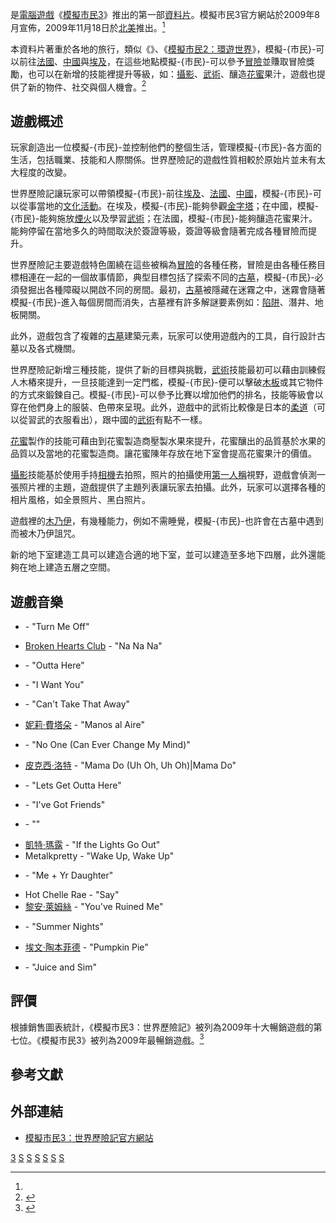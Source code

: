 {{noteTA
|G1=Games
|G2=Sim
}}
{{Infobox VG
|title=模擬市民3：世界歷險記
|english = The Sims 3: World Adventures
| image = File:The Sims 3 EP1 Cover Art.jpg
|developer= [[Maxis|Maxis Redwood Shores]]
|publisher= [[美商藝電|EA Play]]
| series = 《[[模拟人生系列|模擬市民]]》
| composer = [[史蒂夫·贾布隆斯基|史蒂夫·贾布隆斯基]]<ref>{{cite web|url=http://pc.ign.com/articles/923/923112p1.html|title=The Sims Label Announces Steve Jablonsky as Mastermind Behind the Creative Sound of Sims 3|date=2008-10-23|publisher=IGN|accessdate=2008-10-24|archive-date=2008-10-30|archive-url=https://web.archive.org/web/20081030023222/http://pc.ign.com/articles/923/923112p1.html|dead-url=no}}</ref>
|released= {{vgrelease|NA|<!-- Some people were able to obtain it the day prior to the release. --><!-- per ref Article dated Nov 17..."hits shelves nationwide tomorrow" Tomorrow of Nov 17 = Nov 18 -->2009年11月18日<ref name="North American Release date">{{cite press release| publisher =IGN| date =November 17, 2009| title =Go Behind The Scenes With Hot Artists Recording Simlish For The Sims 3 World Adventures| url =http://au.pc.ign.com/articles/104/1046083p1.html| quote ='hits shelves nationwide tomorrow'| access-date =2010-04-17| archive-date =2011-08-12| archive-url =https://web.archive.org/web/20110812002140/http://au.pc.ign.com/articles/104/1046083p1.html| dead-url =no}}</ref>|EU|2009年11月20日<ref>{{cite web |url=http://www.eagames.co.uk/game/the-sims-3-world-adventures |title=存档副本 |accessdate=2009-11-01 |deadurl=yes |archiveurl=https://web.archive.org/web/20091013050112/http://www.eagames.co.uk/game/the-sims-3-world-adventures |archivedate=2009-10-13 }}</ref>}}
|genre= [[人生模擬遊戲|人生模擬]]
|modes= [[單人遊戲|單人遊戲]]
|platforms= [[Microsoft_Windows|Microsoft Windows]]、[[Mac_OS_X|Mac OS X]]、[[iOS|iOS]]、[[Java_ME|Java ME]]
}}

{{Vgname|模擬市民3：世界歷險記|en=The Sims 3: World Adventures|aka-cn=模拟人生3：世界探险}}是[[電腦遊戲|電腦遊戲]]《[[模擬市民3|模擬市民3]]》推出的第一部[[資料片|資料片]]。模擬市民3官方網站於2009年8月宣佈，2009年11月18日於[[北美|北美]]推出。<ref name="North American Release date"/>

本資料片著重於各地的旅行，類似《{{link-en|模擬市民：歡樂假期|Expansion_packs_for_The_Sims#Vacation}}》、《[[模擬市民2：環遊世界|模擬市民2：環遊世界]]》，模擬-{市民}-可以前往[[法國|法國]]、[[中國|中國]]與[[埃及|埃及]]，在這些地點模擬-{市民}-可以參予[[冒險|冒險]]並賺取冒險獎勵，也可以在新增的技能裡提升等級，如：[[攝影|攝影]]、[[武術|武術]]、釀造[[花蜜|花蜜]]果汁，遊戲也提供了新的物件、社交與個人機會。<ref name="Manual">{{cite book|title=The Sims 3: World Adventures (manual)| publisher=Electronic Arts| year=2009}}</ref>

== 遊戲概述 ==
玩家創造出一位模擬-{市民}-並控制他們的整個生活，管理模擬-{市民}-各方面的生活，包括職業、技能和人際關係。世界歷險記的遊戲性質相較於原始片並未有太大程度的改變。

世界歷險記讓玩家可以帶領模擬-{市民}-前往[[埃及|埃及]]、[[法國|法國]]、[[中國|中國]]，模擬-{市民}-可以從事當地的[[文化运动|文化活動]]。在埃及，模擬-{市民}-能夠參觀[[金字塔|金字塔]]；在中國，模擬-{市民}-能夠施放[[煙火|煙火]]以及學習[[武術|武術]]；在法國，模擬-{市民}-能夠釀造花蜜果汁。能夠停留在當地多久的時間取決於簽證等級，簽證等級會隨著完成各種冒險而提升。

世界歷險記主要遊戲特色圍繞在這些被稱為[[冒險|冒險]]的各種任務，冒險是由各種任務目標相連在一起的一個故事情節，典型目標包括了探索不同的[[古墓|古墓]]，模擬-{市民}-必須發掘出各種障礙以開啟不同的房間。最初，[[古墓|古墓]]被隱藏在迷霧之中，迷霧會隨著模擬-{市民}-進入每個房間而消失，古墓裡有許多解謎要素例如：[[陷阱|陷阱]]、潛井、地板開關。

此外，遊戲包含了複雜的[[古墓|古墓]]建築元素，玩家可以使用遊戲內的工具，自行設計古墓以及各式機關。

世界歷險記新增三種技能，提供了新的目標與挑戰，[[武術|武術]]技能最初可以藉由訓練假人木樁來提升，一旦技能達到一定門檻，模擬-{市民}-便可以擊破[[木板|木板]]或其它物件的方式來鍛鍊自己。模擬-{市民}-可以參予比賽以增加他們的排名，技能等級會以穿在他們身上的服裝、色帶來呈現。此外，遊戲中的武術比較像是日本的[[柔道|柔道]]（可以從習武的衣服看出），跟中國的[[武術|武術]]有點不一樣。

[[花蜜|花蜜]]製作的技能可藉由到花蜜製造商壓製水果來提升，花蜜釀出的品質基於水果的品質以及當地的花蜜製造商。讓花蜜陳年存放在地下室會提高花蜜果汁的價值。

[[攝影|攝影]]技能基於使用手持[[相機|相機]]去拍照，照片的拍攝使用[[第一人稱|第一人稱]]視野，遊戲會偵測一張照片裡的主題，遊戲提供了主題列表讓玩家去拍攝。此外，玩家可以選擇各種的相片風格，如全景照片、黑白照片。

遊戲裡的[[木乃伊|木乃伊]]，有幾種能力，例如不需睡覺，模擬-{市民}-也許會在古墓中遇到而被木乃伊詛咒。

新的地下室建造工具可以建造合適的地下室，並可以建造至多地下四層，此外還能夠在地上建造五層之空間。

== 遊戲音樂 ==
<!-- Listing Order by LAST NAME when a person's name. -->
* {{link-en|Audrye Sessions}} - "Turn Me Off"
* [[Broken_Hearts_Club|Broken Hearts Club]] - "Na Na Na"
* {{link-en|Esmee Denters}} - "Outta Here"
* {{link-en|Fefe Dobson}} - "I Want You"
* {{link-en|Friday Night Boys}} - "Can't Take That Away"
* [[妮莉·費塔朵|妮莉·費塔朵]] - "Manos al Aire"
* {{link-en|Stefanie Heinzmann}} - "No One (Can Ever Change My Mind)"
* [[皮克西·洛特|皮克西·洛特]] - "Mama Do (Uh Oh, Uh Oh)|Mama Do"
* {{link-en|Madina Lake}} - "Lets Get Outta Here"
* {{link-en|Manchester Orchestra}} - "I've Got Friends"
* {{link-en|Matt and Kim}}- "{{link-en|Daylight|Daylight (Matt and Kim song)}}"
* [[凱特·瑪露|凱特·瑪露]] - "If the Lights Go Out"
* Metalkpretty - "Wake Up, Wake Up"
* {{link-en|Natalie Portman's Shaved Head}} - "Me + Yr Daughter"
* Hot Chelle Rae - "Say"
* [[黎安·萊姆絲|黎安·萊姆絲]] - "You've Ruined Me"
* {{link-en|Cassie Steele}} - "Summer Nights"
* [[埃文·陶本菲德|埃文·陶本菲德]] - "Pumpkin Pie"
* {{link-en|Young Punx}} - "Juice and Sim"
<!-- Listing Order by LAST NAME when a person's name. -->

== 評價 ==
{{VG Reviews
|MC= 82 <ref name="MCPC">{{cite web |title=The Sims 3: World Adventures for PC Reviews - Metacritic |url=https://www.metacritic.com/game/pc/the-sims-3-world-adventures |website=Metacritic |accessdate=2022-03-20 |language=en |date=2009-11-16}}</ref>
|IGN= 8.3<ref>{{cite web |title=The Sims 3: World Adventures Review |url=https://www.ign.com/articles/2009/11/17/the-sims-3-world-adventures-review |website=IGN |accessdate=2022-03-20 |language=en |date=2009-11-16}}</ref>
|GamePro= {{Rating|4.5|5}}<ref>{{cite web |title=The Sims 3 World Adventures Review from GamePro |url=https://web.archive.org/web/20100101000000*/http://www.gamepro.com/article/reviews/212969/the-sims-3-world-adventures/ |website=GamePro |ref=1 |archiveurl=https://web.archive.org/web/20100816143438/http://www.gamepro.com/article/reviews/212969/the-sims-3-world-adventures/ |archivedate=2010-08-16 |language=en |date=2009-11-17 |dead-url=yes}}</ref>
|GameZone= 8.7<ref>{{cite web|url=http://pc.gamezone.com/gzreviews/r38927.html|title=The Sims 3: World Adventures Review - PC|work=GameZone|date=November 23, 2009|author=Dan Liebman}}{{dead link|date=2018年1月 |bot=InternetArchiveBot |fix-attempted=yes }}</ref>
|GSpot= 8.5<ref>{{cite web|url=http://au.gamespot.com/pc/strategy/thesims3worldadventures/review.html|title=The Sims 3: World Adventures for PC|work=GameSpot|date=December 1, 2009|author=Kevin VanOrd|access-date=2010-04-17|archive-date=2009-12-04|archive-url=https://web.archive.org/web/20091204033258/http://au.gamespot.com/pc/strategy/thesims3worldadventures/review.html|dead-url=no}}</ref>
|1UP= B+<ref>{{cite web|url=http://www.1up.com/do/reviewPage?cId=3177053&p=1|title=Sims 3 World Adventures Review for the PC|author=Kat Bailey|date=November 23, 2009|work=1UP}}</ref>
|EuroG= 7/10<ref>{{cite web|url=http://www.eurogamer.net/articles/the-sims-3-world-adventures-review?page=2|title=The Sims 3: World Adventures Review|date=November 27, 2009|work=Eurogamer|author=Alec Meer|access-date=2010-04-17|archive-date=2009-11-30|archive-url=https://web.archive.org/web/20091130023857/http://www.eurogamer.net/articles/the-sims-3-world-adventures-review?page=2|dead-url=no}}</ref>
}}

根據銷售圖表統計，《模擬市民3：世界歷險記》被列為2009年十大暢銷遊戲的第七位。《模擬市民3》被列為2009年最暢銷遊戲。<ref>{{cite web|url=http://www.gamasutra.com/view/news/26827/Sims_3_Beats_Out_WoW_As_Top_2009_PC_Seller.php|title=Sims 3 Beats Out WoW As Top 2009 PC Seller|date=January 15, 2010|author=Chris Remo|work=Gamasutra|access-date=2010-04-17|archive-date=2018-05-02|archive-url=https://web.archive.org/web/20180502121930/http://www.gamasutra.com/view/news/26827/Sims_3_Beats_Out_WoW_As_Top_2009_PC_Seller.php|dead-url=no}}</ref>

== 參考文獻 ==
{{reflist}}

== 外部連結 ==
* [https://web.archive.org/web/20100305071003/http://www.thesims3.com/game/ep1 模擬市民3：世界歷險記官方網站] {{en}}

{{The Sims series}}
{{Sim series}}

[[Category:模拟人生系列|3]]
[[Category:2009年电子游戏|S]]
[[Category:模拟游戏|S]]
[[Category:Windows游戏|S]]
[[Category:MacOS遊戲|S]]
[[Category:IOS遊戲|S]]
[[Category:Steam商店遊戲|S]]